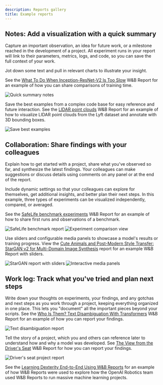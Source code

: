 ```yaml
---
description: Reports gallery
title: Example reports
---
```


## Notes: Add a visualization with a quick summary

Capture an important observation, an idea for future work, or a milestone reached in the development of a project. All experiment runs in your report will link to their parameters, metrics, logs, and code, so you can save the full context of your work.

Jot down some text and pull in relevant charts to illustrate your insight. 

See the [What To Do When Inception-ResNet-V2 Is Too Slow](https://wandb.ai/stacey/estuary/reports/When-Inception-ResNet-V2-is-too-slow--Vmlldzo3MDcxMA) W&B Report for an example of how you can share comparisons of training time.

<Frame>
    <img src="/images/reports/notes_add_quick_summary.png" alt="Quick summary notes" max-width="90%"  />
</Frame>

Save the best examples from a complex code base for easy reference and future interaction. See the [LIDAR point clouds](https://wandb.ai/stacey/lyft/reports/LIDAR-Point-Clouds-of-Driving-Scenes--Vmlldzo2MzA5Mg) W&B Report for an example of how to visualize LIDAR point clouds from the Lyft dataset and annotate with 3D bounding boxes.

<Frame>
    <img src="/images/reports/notes_add_quick_summary_save_best_examples.png" alt="Save best examples" max-width="90%"  />
</Frame>

## Collaboration: Share findings with your colleagues

Explain how to get started with a project, share what you've observed so far, and synthesize the latest findings. Your colleagues can make suggestions or discuss details using comments on any panel or at the end of the report.

Include dynamic settings so that your colleagues can explore for themselves, get additional insights, and better plan their next steps. In this example, three types of experiments can be visualized independently, compared, or averaged. 

See the [SafeLife benchmark experiments](https://wandb.ai/stacey/saferlife/reports/SafeLife-Benchmark-Experiments--Vmlldzo0NjE4MzM) W&B Report for an example of how to share first runs and observations of a benchmark.

<Frame>
    <img src="/images/reports/intro_collaborate1.png" alt="SafeLife benchmark report"  />
</Frame>

<Frame>
    <img src="/images/reports/intro_collaborate2.png" alt="Experiment comparison view"  />
</Frame>

Use sliders and configurable media panels to showcase a model's results or training progress. View the [Cute Animals and Post-Modern Style Transfer: StarGAN v2 for Multi-Domain Image Synthesis](https://wandb.ai/stacey/stargan/reports/Cute-Animals-and-Post-Modern-Style-Transfer-StarGAN-v2-for-Multi-Domain-Image-Synthesis---VmlldzoxNzcwODQ) report for an example W&B Report with sliders.

<Frame>
    <img src="/images/reports/intro_collaborate3.png" alt="StarGAN report with sliders"  />
</Frame>

<Frame>
    <img src="/images/reports/intro_collaborate4.png" alt="Interactive media panels"  />
</Frame>

## Work log: Track what you've tried and plan next steps

Write down your thoughts on experiments, your findings, and any gotchas and next steps as you work through a project, keeping everything organized in one place. This lets you "document" all the important pieces beyond your scripts. See the [Who Is Them? Text Disambiguation With Transformers](https://wandb.ai/stacey/winograd/reports/Who-is-Them-Text-Disambiguation-with-Transformers--VmlldzoxMDU1NTc) W&B Report for an example of how you can report your findings.

<Frame>
    <img src="/images/reports/intro_work_log_1.png" alt="Text disambiguation report"  />
</Frame>

Tell the story of a project, which you and others can reference later to understand how and why a model was developed. See [The View from the Driver's Seat](https://wandb.ai/stacey/deep-drive/reports/The-View-from-the-Driver-s-Seat--Vmlldzo1MTg5NQ) W&B Report for how you can report your findings.

<Frame>
    <img src="/images/reports/intro_work_log_2.png" alt="Driver's seat project report"  />
</Frame>

See the [Learning Dexterity End-to-End Using W&B Reports](https://bit.ly/wandb-learning-dexterity) for an example of how W&B Reports were used to explore how the OpenAI Robotics team used W&B Reports to run massive machine learning projects.
